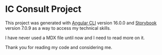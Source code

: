 # IC Consult Project

This project was generated with [Angular CLI](https://github.com/angular/angular-cli) version 16.0.0 and [Storybook](https://storybook.js.org) version 7.0.9 as a way to access my technical skills.

I have never used a MDX file until now and I need to read more on it.

Thank you for reading my code and considering me.
